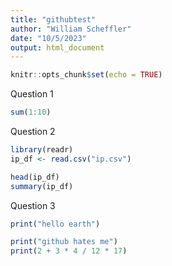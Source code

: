 ```yaml
---
title: "githubtest"
author: "William Scheffler"
date: "10/5/2023"
output: html_document
---
```


```r
knitr::opts_chunk$set(echo = TRUE)
```

Question 1
```r
sum(1:10)
```



Question 2
```r
library(readr)
ip_df <- read.csv("ip.csv")

head(ip_df)
summary(ip_df)
```

Question 3
```r
print("hello earth")

print("github hates me")
print(2 + 3 * 4 / 12 * 17)
```
